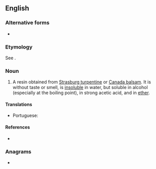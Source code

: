 {{also|abiétin}}
==English==

===Alternative forms===
* {{l|en|abietine}}

===Etymology===
See {{m|en|abietene}}.

===Noun===
{{en-noun}}

# {{lb|en|organic chemistry}} A resin obtained from [[Strasburg turpentine]] or [[Canada balsam]]. It is without taste or smell, is [[insoluble]] in water, but soluble in alcohol (especially at the boiling point), in strong acetic acid, and in [[ether]].

====Translations====
{{trans-top|a resin obtained from Strasburg turpentine or Canada balsam}}
* Portuguese: {{t|pt|abietina|f}}
{{trans-mid}}
{{trans-bottom}}

====References====
* {{R:1913}}

===Anagrams===
* {{l|en|bainite}}